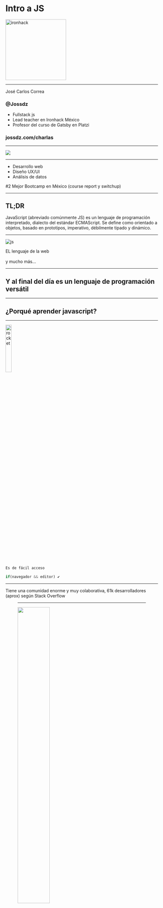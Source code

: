 



<Head>
  <title>Intro a JS</title>
  <meta name='twitter:card' content='summary_large_image'/>
  <meta name='twitter:site' content='@jossdz'/>
  <meta name='twitter:title' content='Intro a JS | Ironhack'/>
  <meta name='twitter:description' content='Slides introducción a javascript y el estado del arte.'/>
  <meta name='twitter:image' content='https://i.postimg.cc/JR7cMFqG/ironhack-miny.png'/>
</Head>

<GlobalStyle whiteColor />

# Intro a JS

<img src='https://i.postimg.cc/Dz5cnMwn/logo-ironhack-black.png' alt='ironhack' width='200px'/>

---

José Carlos Correa

### @Jossdz

* Fullstack js 
* Lead teacher en Ironhack México
* Profesor del curso de Gatsby en Platzi

### jossdz.com/charlas



---
<Image
  src='https://www.conexion360.mx/wp-content/uploads/2018/08/FOTO-WEB-mujeres-programatica-1.jpg'
  size='cover'
/>

---

<ul>
  <li>Desarrollo web</li>
  <li>Diseño UX/UI</li>
  <li>Análisis de datos</li>
</ul>

#2 Mejor Bootcamp en México (course report y switchup)

---

## TL;DR

JavaScript (abreviado comúnmente JS) es un lenguaje de programación interpretado, dialecto del estándar ECMAScript. Se define como orientado a objetos, basado en prototipos, imperativo, débilmente tipado y dinámico.

---

![js](http://www.purelogics.net/blog/wp-content/uploads/2019/01/javascript.png)

<p>
  EL lenguaje de la web
  <br/>
  <br/>
  y mucho más...
</p>

---

## Y al final del día es un lenguaje de **programación** versátil

---

## ¿Porqué aprender javascript?

---

<img src='https://iconmonstr.com/wp-content/g/gd/makefg.php?i=../assets/preview/2014/png/iconmonstr-rocket-17.png&r=0&g=0&b=0' alt='rocket' width='20%'/>

```javascript
Es de fácil acceso

if(navegador && editor) ✔️
```

---

Tiene una comunidad enorme y muy colaborativa,
61k desarrolladores (aprox) según Stack Overflow

<a href='https://insights.stackoverflow.com/survey/2019' target="_blank"><Figure width='80%' alt='stackoverflow' src='https://i.postimg.cc/Hn4xngHj/Captura-de-pantalla-2019-04-23-a-la-s-10-13-39.png'/></a>

---

<img src='https://iconmonstr.com/wp-content/g/gd/makefg.php?i=../assets/preview/2012/png/iconmonstr-laptop-4.png&r=0&g=0&b=0' width='50%'/>

Puedes programar backend o frontend con el mismo lenguaje

<img src='https://iconmonstr.com/wp-content/g/gd/makefg.php?i=../assets/preview/2012/png/iconmonstr-server-8.png&r=0&g=0&b=0' width='50%'/>

---

<CodeSurfer
  code={require("!raw-loader!./Docs/my-snippet.js")}
  lang="jsx"
  theme={jscode}
  showNumbers={false}
  dark={false}
  steps={[
    {lines: [1]},
    {range:[2,5], notes: '¿Por qué no?'}
  ]}
/>

---

<a href='https://repl.it/@CarlosCorrea/DemandingMealyClasslibrary' target="_blank"><h2>Programando con js</h2></a>

---

<CodeSurfer
  title='variables - constantes'
  notes='son las piezas fundamentales de la programación'
  code={require('!raw-loader!./Docs/vars.js')}
  lang="js"
  theme={jscode}
  dark={false}
  steps={[
    {tokens: {1: [0], 2: [1]}, notes: 'las variables se definen con el keyword: var o let'},
    {tokens: {1: [1], 2: [2]}, notes: 'seguidas del nombre de la variable'},
    {tokens: {1: [1], 2: [2,3,4,5,6]}, notes: 'pueden solo ser definidas o podemos asignar un valor'},
    {tokens: {1: [1], 2: [2,3,4,5,6]}, notes: 'esto nos ayuda a almacenar datos en memoria'},
    {tokens: {1: [1], 2: [2,3,4,5,6]}, notes: 'que podemos utilizar para resolver alguna problemática'},
    {tokens: {3: [1]}, notes: 'y si queremos que un dato no cambie usamos el keyword const'},
    {tokens: {3: [2,3,4,5,6,7]}, notes: 'al igual que una variable, seguido del nombre y valor'},
    {lines: [5], notes: 'podemos agregar un valor a una variable que no tenía o actualizarlo'}
  ]}
/>

---

<CodeSurfer
  title='Tipos de datos'
  notes='¿que podemos guardar en las variables/constantes?'
  code={require('!raw-loader!./Docs/tipos.js')}
  theme={jscode}
  dark={false}
  steps={[
    {lines: [1], notes: 'Valores booleanos: verdadero/falso'},
    {lines: [2], notes: 'Valores numéricos: verdadero/falso'},
    {lines: [3], notes: 'Cadenas de téxto'},
    {lines: [4], notes: 'Listas de elementos: pueden contener cualquier valor'},
    {lines: [5], notes: 'Para acceder a un dato en una lista se ocupa la notación:'},
    {lines: [5], notes: 'nombreDeLaLista[índice] (el índice comienza en 0)'},
    {range: [6,9], notes: 'Objetos: pueden contener propiedades con valores de cualquier tipo'},
    {range: [10,11], notes: 'Para acceder a las propiedades de un objeto utilizamos:'},
    {lines: [10], notes: 'la notación de punto: objeto.propiedad'},
    {lines: [11], notes: `o la notación corchetes: objeto['propiedad']`},
  ]}
/>

---

<img src='https://iconmonstr.com/wp-content/g/gd/makefg.php?i=../assets/preview/2013/png/iconmonstr-shipping-box-8.png&r=0&g=0&b=0' width='10%'/>

👉🏼 Guarden en una variable su nombre y en otra su edad

---


<CodeSurfer
  title='Mostrar información en consola'
  code={`
    console.log(variable)
  `}
  lang="jsx"
  theme={jscode}
  showNumbers={false}
  dark={false}
  steps={[
    {tokens:{2:[0,1,2,3,5]}, notes: 'Para mostrar algo en consola'},
    {tokens:{2:[0,1,2,3,5]}, notes: 'podemos utilizar el objeto console y su método log'},
    {tokens:{2:[4]}, notes: 'y entre parentesis pasamos la variable o el dato a mostrar'}
  ]}
/>
---

Muchas veces no tenemos guía visual hasta que mostramos algo en consola.

<img
  src='https://iconmonstr.com/wp-content/g/gd/makefg.php?i=../assets/preview/2012/png/iconmonstr-eye-6.png&r=50&g=51&b=48'
  width='15%'
  alt='eye'
/>

---

¿Cómo sabemos si la variable guardo nuestra información?

👉🏼 Imprime en consola la variable de tu nombre

---

<CodeSurfer
  code={require("!raw-loader!./Docs/matematicos.js")}
  lang="js"
  theme={jscode}
  showNumbers={false}
  dark={false}
  title='Operadores Matemáticos'
  steps={[
    {lines: [1], notes: 'adición'},
    {lines: [2], notes: 'sustracción'},
    {lines: [3], notes: 'multiplicación'},
    {lines: [4], notes: 'módulo'},
    {lines: [5], notes: 'división'},
    {lines: [6], notes: 'exponencial'}
  ]}
/>

---

<CodeSurfer
  title='Operadores lógicos'
  code={`
    true  && true   // true
    false && true   // false
    false && false  // false
    true  || true   // true
    false || true   // true
    false || false  // false
  `}
  lang="jsx"
  theme={jscode}
  showNumbers={false}
  dark={false}
/>

---

<CodeSurfer
  code={require("!raw-loader!./Docs/condicionales.js")}
  lang="js"
  theme={jscode}
  showNumbers={false}
  dark={false}
  title='Estructuras condicionales'
  steps={[
    {range: [1, 5],notes: 'con ellas podemos comparar valores'},
    {lines: [1], notes: '0 es igual a 0'},
    {lines: [2], notes: '3 es mayor a 2'},
    {lines: [3], notes: '5 es menor a 2'},
    {lines: [4], notes: '3 es mayor o igual a 3'},
    {lines: [5], notes: '4 es diferente a la letra "d"'},
    {range: [7,13], notes: 'Usualmente las ocupamos en estructuras condicionales'},
    {range: [7,8], notes: 'ejecutamos algo en caso de éxito'},
    {range: [9,10], notes: 'ejecutamos otra cosa, con otra condición' },
    {range: [11,13], notes: 'o ejecutamos algo en caso que ninguna se cumpla.'}
  ]}
/>

---

<Image 
  src='https://m.media-amazon.com/images/M/MV5BMjM1OTg3MjQ2N15BMl5BanBnXkFtZTgwMDQwODQwNzM@._V1_SX1777_CR0,0,1777,999_AL_.jpg'
  size='cover'
/>

---

👉🏼 Comparen su edad, si tienen más de 18 muestren un mensaje en consola: 

'Puedes ir por una 🍺 más tarde'

caso contrario... 

'lo sentimos, ninguna 🍺 para ti'

---


<CodeSurfer
  code={require("!raw-loader!./Docs/ciclos.js")}
  lang="js"
  theme={jscode}
  showNumbers={false}
  dark={false}
  title='Ciclos'
  steps={[
    {notes: 'Nos ayudan con tareas repetitivas'},
    {tokens: {1:[2,3,4,5,6]}, notes: 'el ciclo for utiliza un valor inicial,'},
    {tokens: {1:[8,9,10,11]}, notes: 'una condición para saber cuando parar,'},
    {tokens: {1:[13,14]}, notes: 'por último, un aumento (como va a crecer el índice).'},
    {lines: [2], notes:'en su cuerpo ponemos la o las acciones a realizar'},
    {range: [5,9], notes: 'while se escribe distinto pero hace lo mismo.'}
  ]}
/>
---

<img src='https://iconmonstr.com/wp-content/g/gd/makefg.php?i=../assets/preview/2013/png/iconmonstr-infinity-5.png&r=50&g=51&b=48' width='80%'/>

---

👉🏼 Muestra en consola los números del 80 al 1
---

<CodeSurfer
  code={require("!raw-loader!./Docs/funciones.js")}
  lang="js"
  theme={jscode}
  showNumbers={false}
  dark={false}
  title='Funciones'
  steps = {[
    {notes: 'Pequeñas piezas de código que realizan algo en concreto'},
    {range: [1,3], notes: 'Ésta es una función para pagar mi comida.'},
    {tokens: {1:[2]}, notes: 'se llama pagarComida'},
    {tokens: {1: [4,5,6]}, notes:'recibe dos datos(Parametros)'},
    {tokens: {2: [2,3,4,5,6]}, notes:'y como resultado devuelve el dinero sobrante'},
    {range: [5,8], notes: 'Si compro un ramen, que cuesta 130'},
    {tokens: {11: [4,5,6,7,8]}, notes: 'ejecuto mi función para pagarla con mis $200'},
    {tokens: {11: [9,10,11]}, notes: 'lo cual me da como resultado '},
    {tokens: {2:[1]}, notes: 'gracias a que devuelvo el valor de la operación'},
    {tokens: {11: [0, 2, 3, 4,5,6,7,8]}, notes: 'puedo actualizar mi variable miDinero con dicho resultado'}
  ]}
/>

---

👉🏼 Crea una función llamada primerFuncion que muestre el mensaje:

'Mi primer programa en javascript en Talent land 2019'

---

## Estado del arte: JS

---

Javascript en los últimos años ha crecido como lenguaje

---

## Frontend

<CodeSurfer
  lang='jsx'
  theme={jscode}
  showNumbers={false}
  dark={false}
  code={`
    var app4 = new Vue({
    el: '#app-4',
    data: {
      todos: [
        { text: 'Learn JavaScript' },
        { text: 'Learn Vue' }
      ]
    }
  })
  `}
/>
---

## Backend

<CodeSurfer
  lang='jsx'
  theme={jscode}
  showNumbers={false}
  dark={false}
  code={`
    const http = require('http');
    const hostname = '127.0.0.1';
    const port = 3000;
  `}
/>
---

<CodeSurfer
  lang='jsx'
  theme={jscode}
  showNumbers={false}
  dark={false}
  code={`
    [
      { 
        item: "journal",
        qty: 25,
        status: "A"
      },
      { 
        item: "notebook",
        qty: 50,
        status: "A"
      },
    ]);
  `}
/>

## Bases de datos (mongodb)
---

<CodeSurfer
  lang='jsx'
  theme={jscode}
  showNumbers={false}
  dark={false}
  code={`
  r360.renderToSurface(
    r360.createRoot('TopPosts'),
    leftPanel,
  );
  `}
/>

<a href='https://facebook.github.io/react-360/docs/example-slideshow.html' target='_blank'><h2>Realidad Virtual</h2></a>
---

<CodeSurfer
  lang='jsx'
  theme={jscode}
  showNumbers={false}
  dark={false}
  code={`
  device.send({
    count:count++,
    data: {obj: 'demo'}
  })
  `}
/>

<a href='https://tessel.io/blog/93254241807/usb-communication-between-tessel-and-node-on-your' target='_blank'><h2>IoT</h2></a>
---

<a href='https://www.tensorflow.org/js' target='_blank'><h2>ML</h2></a>

<CodeSurfer
  lang='jsx'
  theme={jscode}
  showNumbers={false}
  dark={false}
  code={`
  function createModel() {
    const model = tf.sequential(); 
    model.add(tf.layers.dense());
    model.add(tf.layers.dense());
    return model;
  }
  `}
/>

---

<a href='https://facebook.github.io/react-native/docs/modal.html' target='_blank'><h2>Apps Móviles</h2></a>

---

### Aprender javascript te ayuda a llegar a cualquier plataforma y te permite desarrollar lo que más te apasiona,
